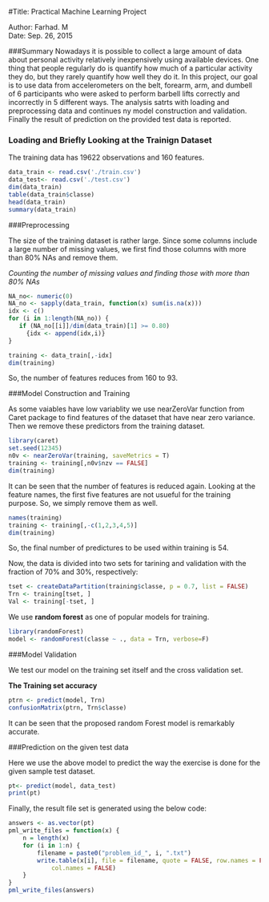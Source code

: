 #Title: Practical Machine Learning Project

Author: Farhad. M   
Date: Sep. 26, 2015




###Summary
Nowadays it is possible to collect a large amount of data about personal activity relatively inexpensively using available devices. One thing that people regularly do is quantify how much of a particular activity they do, but they rarely quantify how well they do it. In this project, our goal is to use data from accelerometers on the belt, forearm, arm, and dumbell of 6 participants who were asked to perform barbell lifts correctly and incorrectly in 5 different ways. The analysis satrts with loading and preprocessing data and continues ny model construction and validation. Finally the result of prediction on the provided test data is reported. 


### Loading and Briefly Looking at the Trainign Dataset

The training data has 19622 observations and 160 features.

```r
data_train <- read.csv('./train.csv')
data_test<- read.csv('./test.csv')
dim(data_train)
table(data_train$classe)
head(data_train)
summary(data_train)
```

###Preprocessing

The size of the training dataset is rather large. Since some columns include a large number of missing values, we first find those columns with more than 80% NAs and remove them.

*Counting the number of missing values and finding those with more than 80% NAs*

```r
NA_no<- numeric(0)
NA_no <- sapply(data_train, function(x) sum(is.na(x)))
idx <- c()
for (i in 1:length(NA_no)) {
   if (NA_no[[i]]/dim(data_train)[1] >= 0.80)
     {idx <- append(idx,i)}
}

training <- data_train[,-idx]
dim(training)
```

So, the number of features reduces from 160 to 93. 


###Model Construction and Training

As some vaiables have low variablity we use nearZeroVar function from Caret package to find features of the dataset that have near zero variance. Then we remove these predictors from the training dataset.


```r
library(caret)
set.seed(12345)
n0v <- nearZeroVar(training, saveMetrics = T)
training <- training[,n0v$nzv == FALSE]
dim(training)
```

It can be seen that the number of features is reduced again. 
Looking at the feature names, the first five features are not usueful for the training purpose. So, we simply remove them as well. 

```r
names(training)
training <- training[,-c(1,2,3,4,5)]
dim(training)
```

So, the final number of predictures to be used within training is 54.

Now, the data is divided into two sets for tarining and validation with the fraction of 70% and 30%, respectively:

```r
tset <- createDataPartition(training$classe, p = 0.7, list = FALSE)
Trn <- training[tset, ]
Val <- training[-tset, ]
```

We use **random forest** as one of popular models for training.

```r
library(randomForest)
model <- randomForest(classe ~ ., data = Trn, verbose=F)
```

###Model Validation

We test our model on the training set itself and the cross validation set.

**The Training set accuracy**

```r
ptrn <- predict(model, Trn)
confusionMatrix(ptrn, Trn$classe)
```

It can be seen that the proposed random Forest model is remarkably accurate.


###Prediction on the given test data

Here we use the above model to predict the way the exercise is done for the given sample test dataset.

```r
pt<- predict(model, data_test)
print(pt)
```


Finally, the result file set is generated using the below code: 

```r
answers <- as.vector(pt)
pml_write_files = function(x) {
    n = length(x)
    for (i in 1:n) {
        filename = paste0("problem_id_", i, ".txt")
        write.table(x[i], file = filename, quote = FALSE, row.names = FALSE, 
            col.names = FALSE)
    }
}
pml_write_files(answers)
```